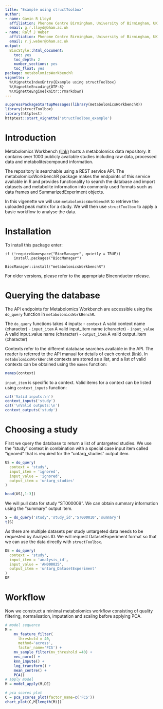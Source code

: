 ```yaml
---
title: "Example using structToolbox"
author:
- name: Gavin R Lloyd
  affiliation: Phenome Centre Birmingham, University of Birmingham, UK
  email: g.r.lloyd@bham.ac.uk
- name: Ralf J Weber
  affiliation: Phenome Centre Birmingham, University of Birmingham, UK
  email: r.j.weber@bham.ac.uk
output:
  BiocStyle::html_document:
    toc: yes
    toc_depth: 2
    number_sections: yes
    toc_float: yes
package: metabolomicsWorkbenchR
vignette: >
  %\VignetteIndexEntry{Example using structToolbox} 
  %\VignetteEncoding{UTF-8}
  %\VignetteEngine{knitr::rmarkdown}
---
```


```r
suppressPackageStartupMessages(library(metabolomicsWorkbenchR))
library(structToolbox)
library(httptest)
httptest::start_vignette('structToolbox_example')
```


# Introduction
Metabolomics Workbench [(link)](www.metabolomicsworkbench.org) hosts a metabolomics 
data repository. It contains over 1000 publicly available studies including raw data, 
processed data and metabolite/compound information.

The repository is searchable using a REST service API. The metabolomicsWorkbenchR
package makes the endpoints of this service available in R and provides functionality
to search the database and import datasets and metabolite information into commonly used 
formats such as data frames and SummarizedExperiment objects.

In this vigenette we will use `metabolomicsWorkbenchR` to retrieve the uploaded peak matrix
for a study. We will then use `structToolbox` to apply a basic workflow to analyse the data.

# Installation
To install this package enter:
```
if (!requireNamespace("BiocManager", quietly = TRUE))
    install.packages("BiocManager")

BiocManager::install("metabolomicsWorkbenchR")
```
For older versions, please refer to the appropriate Bioconductor release.

# Querying the database
The API endpoints for Metabolomics Workbench are accessible using the `do_query`
function in `metabolomicsWorkBenchR`.

The `do_query` functions takes 4 inputs:
- `context`       A valid context name (character)
- `input_item`    A valid input_item name (character)
- `input_value`   A valid input_value name (character)
- `output_item`   A valid output_item (character)

Contexts refer to the different database searches available in the API. The reader 
is referred to the API manual for details of each context 
[(link)](https://www.metabolomicsworkbench.org/tools/mw_rest.php). 
In `metabolomicsWorkBenchR` contexts are stored as a list, and a list of valid 
contexts can be obtained using the `names` function:

```r
names(context)
```

`input_item` is specific to a context. Valid items for a context can
be listed using `context_inputs` function:

```r
cat('Valid inputs:\n')
context_inputs('study')
cat('\nValid outputs:\n')
context_outputs('study')
```

# Choosing a study
First we query the database to return a list of untargeted studies. We use the 
"study" context in combination with a special case input item called "ignored" 
that is required for the "untarg_studies" output item.

```r
US = do_query(
  context = 'study',
  input_item = 'ignored',
  input_value = 'ignored',
  output_item = 'untarg_studies'
)

head(US[,1:3])
```

We will pull data for study "ST000009". We can obtain summary information using
the "summary" output item.

```r
S = do_query('study','study_id','ST000010','summary')
t(S)
```

As there are multiple datasets per study untargeted data needs to be requested 
by Analysis ID. We will request DatasetExperiment format so that we can use the 
data directly with `structToolbox`.

```r
DE = do_query(
  context = 'study',
  input_item = 'analysis_id',
  input_value = 'AN000025',
  output_item = 'untarg_DatasetExperiment'
)
DE

```
# Workflow
Now we construct a minimal metabolomics workflow consisting of quality filtering,
normalisation, imputation and scaling before applying PCA.

```r
# model sequence
M = 
    mv_feature_filter(
      threshold = 40,
      method='across',
      factor_name='FCS') +
    mv_sample_filter(mv_threshold =40) +
    vec_norm() +
    knn_impute() +
    log_transform() + 
    mean_centre() + 
    PCA()
# apply model
M = model_apply(M,DE)

# pca scores plot
C = pca_scores_plot(factor_name=c('FCS'))
chart_plot(C,M[length(M)])
```








